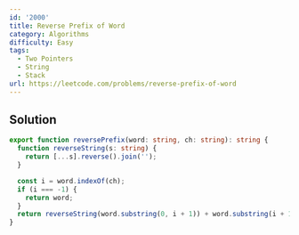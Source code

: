 ```yaml
---
id: '2000'
title: Reverse Prefix of Word
category: Algorithms
difficulty: Easy
tags:
  - Two Pointers
  - String
  - Stack
url: https://leetcode.com/problems/reverse-prefix-of-word
---
```


## Solution

```typescript showLineNumbers
export function reversePrefix(word: string, ch: string): string {
  function reverseString(s: string) {
    return [...s].reverse().join('');
  }

  const i = word.indexOf(ch);
  if (i === -1) {
    return word;
  }
  return reverseString(word.substring(0, i + 1)) + word.substring(i + 1);
}
```
